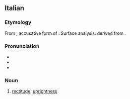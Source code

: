 ==Italian==

===Etymology===
{{root|it|ine-pro|*h₃reǵ-}}
From {{etyl|la|it}} {{m|la|rectitūdinem}}, accusative form of {{m|la|rectitūdō||straightness, uprightness}}. Surface analysis: derived from {{suffix|it|retto|alt1=rett(o)|t1=right, just|itudine|t2=-itude|pos2=suffix indicating a state of being}}.

===Pronunciation===
* {{IPA|it|/retːiˈtudine/|[r̺et̪.t̪iˈt̪uː.d̪i.n̺e]}}
* {{rhymes|it|udine}}
* {{hyphenation|it|ret|ti|tù|di|ne}}

===Noun===
{{it-noun|f}}

# [[rectitude]], [[uprightness]]